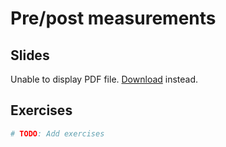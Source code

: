 # Pre/post measurements

## Slides

```{=html}
<object data="slides/04_prepost/04_prepost.pdf" type="application/pdf" width="100%" height="500px">
  <p>
    Unable to display PDF file. <a href="slides/04_prepost/04_prepost.pdf">Download</a> instead.
  </p>
</object>
```

## Exercises

```r
# TODO: Add exercises
```

